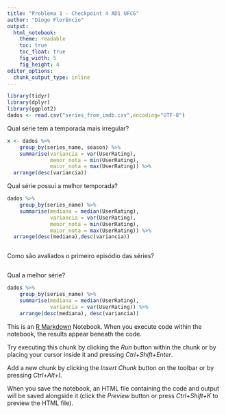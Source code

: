 ```yaml
---
title: "Problema 1 - Checkpoint 4 AD1 UFCG"
author: "Diogo Florêncio"
output:
  html_notebook:
    theme: readable
    toc: true
    toc_float: true
    fig_width: 5
    fig_height: 4
editor_options: 
  chunk_output_type: inline
---
```



```r
library(tidyr)
library(dplyr)
library(ggplot2)
dados <- read.csv("series_from_imdb.csv",encoding="UTF-8")
```
Qual série tem a temporada mais irregular?
```r
x <- dados %>% 
    group_by(series_name, season) %>% 
    summarise(variancia = var(UserRating),
              menor_nota = min(UserRating),
              maior_nota = max(UserRating)) %>%
  arrange(desc(variancia))
```
Qual série possui a melhor temporada?
```r
dados %>% 
    group_by(series_name) %>% 
    summarise(mediana = median(UserRating),
              variancia = var(UserRating),
              menor_nota = min(UserRating),
              maior_nota = max(UserRating)) %>%
  arrange(desc(mediana),desc(variancia))



```
Como são avaliados o primeiro episódio das séries?
```r

```
Qual a melhor série?

```r
dados %>% 
    group_by(series_name) %>% 
    summarise(mediana = median(UserRating),
              variancia = var(UserRating)) %>%
    arrange(desc(mediana), desc(variancia))
```


This is an [R Markdown](http://rmarkdown.rstudio.com) Notebook. When you execute code within the notebook, the results appear beneath the code. 

Try executing this chunk by clicking the *Run* button within the chunk or by placing your cursor inside it and pressing *Ctrl+Shift+Enter*. 

Add a new chunk by clicking the *Insert Chunk* button on the toolbar or by pressing *Ctrl+Alt+I*.

When you save the notebook, an HTML file containing the code and output will be saved alongside it (click the *Preview* button or press *Ctrl+Shift+K* to preview the HTML file).
